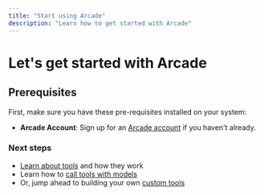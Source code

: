 ```yaml
---
title: "Start using Arcade"
description: "Learn how to get started with Arcade"
---
```



# Let's get started with Arcade

<GettingStarted />

## Prerequisites

First, make sure you have these pre-requisites installed on your system:

- **Arcade Account**: Sign up for an [Arcade account](https://account.arcade.dev/registerOrRedirect?return_to=https%3A%2F%2Fapi.arcade.dev%2Fdashboard&new_user_return_to=https%3A%2F%2Fapi.arcade.dev%2Fdashboard%2Fwelcome) if you haven't already.

<Prerequisites />

### Next steps

- [Learn about tools](use-tools/tools-overview) and how they work
- Learn how to [call tools with models](use-tools/call-tools-with-models)
- Or, jump ahead to building your own [custom tools](build-tools/create-a-toolkit)
